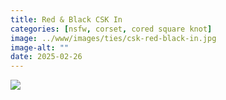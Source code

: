 ```yaml
---
title: Red & Black CSK In
categories: [nsfw, corset, cored square knot]
image: ../www/images/ties/csk-red-black-in.jpg
image-alt: ""
date: 2025-02-26
---
```



![](../www/images/ties/csk-red-black-in.jpg)

